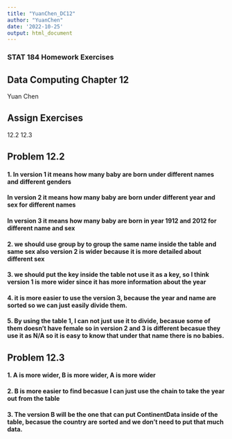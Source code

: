 ```yaml
---
title: "YuanChen_DC12"
author: "YuanChen"
date: '2022-10-25'
output: html_document
---
```

### STAT 184 Homework Exercises

##  Data Computing Chapter 12

Yuan Chen

##  Assign Exercises 

12.2 12.3

##  Problem 12.2
#### 1. In version 1 it means how many baby are born under different names and different genders 
#### In version 2 it means how many baby are born under different year and sex for different names 
#### In version 3 it means how many baby are born in year 1912 and 2012 for different name and sex 

#### 2. we should use group by to group the same name inside the table and same sex also version 2 is wider because it is more detailed about different sex
#### 3. we should put the key inside the table not use it as a key, so I think version 1 is more wider since it has more information about the year
#### 4. it is more easier to use the version 3, because the year and name are sorted so we can just easily divide them.
#### 5. By using the table 1, I can not just use it to divide, becasue some of them doesn't have female so in version 2 and 3 is different becasue they use it as N/A so it is easy to know that under that name there is no babies.

## Problem 12.3
#### 1. A is more wider, B is more wider, A is more wider
#### 2. B is more easier to find becasue I can just use the chain to take the year out from the table 
#### 3. The version B will be the one that can put ContinentData inside of the table, becasue the country are sorted and we don't need to put that much data.